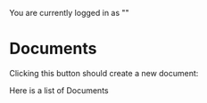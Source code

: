 
<Meta title="Document" />

You are currently logged in as "<Me />"

# Documents

Clicking this button should create a new document:

<CreateDocument />

Here is a list of Documents

<DocumentList />

